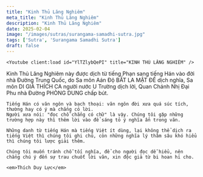 ```yaml
---
title: "Kinh Thủ Lăng Nghiêm"
meta_title: "Kinh Thủ Lăng Nghiêm"
description: "Kinh Thủ Lăng Nghiêm"
date: 2025-02-04
image: "/images/sutras/surangama-samadhi-sutra.jpg"
tags: ['Sutra', 'Surangama Samadhi Sutra']
draft: false
---
```


<div className="grid xl:grid-cols-8 lg:grid-cols-8 md:grid-cols-2 sm:grid-cols-2 xs:grid-cols-1 gap-8 bg-body dark:bg-darkmode-body">

  <div className="lg:col-span-5 md:col-span-1">


  </div>

  <div className="lg:col-span-3 md:col-span-1">

  </div>

</div>

<div className="grid xl:grid-cols-8 lg:grid-cols-8 md:grid-cols-2 sm:grid-cols-2 xs:grid-cols-1 gap-8 bg-body dark:bg-darkmode-body">

  <div className="lg:col-span-5 md:col-span-1">

    <Youtube client:load id="YlTZlybQePI" title="KINH THỦ LĂNG NGHIÊM" />

  </div>

  <div className="lg:col-span-3 md:col-span-1">
    Kinh Thủ Lăng Nghiêm này được dịch từ tiếng Phạn sang tiếng Hán vào đời nhà Đường Trung Quốc, do Sa môn Aán Độ BẤT LA MẬT ĐẾ dịch nghĩa, Sa môn DI GIÀ THÍCH CA người nước U Trường dịch lời, Quan Chánh Nhị Đại Phu nhà Đường PHÒNG DUNG chấp bút.

    Tiếng Hán có văn ngôn và bạch thoại: văn ngôn đời xưa quá súc tích, thường hay có ý mà chẳng có lời.
    Người xưa nói: "đọc chỗ chẳng có chữ" là vậy. Chúng tôi gặp những trường hợp này thì thêm lời vào để sáng tỏ ý nghĩa ẩn trong văn.

    Những danh từ tiếng Hán mà tiếng Việt ít dùng, lại không thể dịch ra tiếng Việt thì chúng tôi ghi chú, còn những nghĩa lý thâm sâu khó hiểu thì chúng tôi lược giải thêm.

    Chúng tôi muốn tránh chỗ tối nghĩa, để cho người đọc dễ hiểu, nên chẳng chú ý đến sự trau chuốt lời văn, xin độc giả từ bi hoan hỉ cho.

    <em>Thích Duy Lực</em>

  </div>

</div>

